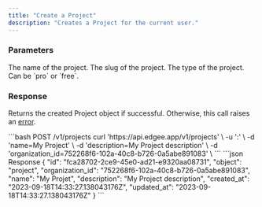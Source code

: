 ```yaml
---
title: "Create a Project"
description: "Creates a Project for the current user."
---
```


### Parameters

<ResponseField name="name" type="string" required>
The name of the project.
</ResponseField>

<ResponseField name="slug" type="string" required>
The slug of the project.
</ResponseField>

<ResponseField name="type" type="string" required>
The type of the project. Can be `pro` or `free`.
</ResponseField>

### Response

Returns the created Project object if successful. Otherwise, this call raises an [error](../errors).


<RequestExample>
```bash POST /v1/projects
curl 'https://api.edgee.app/v1/projects' \
-u '<token>:' \
-d 'name=My Project' \
-d 'description=My Project description' \
-d 'organization_id=752268f6-102a-40c8-b726-0a5abe891083' \
```
</RequestExample>

<ResponseExample>
```json Response
{
  "id": "fca28702-2ce9-45e0-ad21-e9320aa08731",
  "object": "project",
  "organization_id": "752268f6-102a-40c8-b726-0a5abe891083",
  "name": "My Projet",
  "description": "My Project description",
  "created_at": "2023-09-18T14:33:27.138043176Z",
  "updated_at": "2023-09-18T14:33:27.138043176Z"
}
```
</ResponseExample>

<Snippet file="snippet-edgee-sdk.mdx" />
